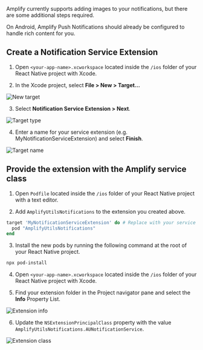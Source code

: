 Amplify currently supports adding images to your notifications, but there are some additional steps required.

<Callout>
  On Android, Amplify Push Notifications should already be configured to handle
  rich content for you.
</Callout>

## Create a Notification Service Extension

1. Open `<your-app-name>.xcworkspace` located inside the `/ios` folder of your React Native project with Xcode.

2. In the Xcode project, select **File > New > Target...**

![New target](/images/push-notifications/cross-platform-service-extension/01_new-target.png)

3. Select **Notification Service Extension > Next**.

![Target type](/images/push-notifications/cross-platform-service-extension/02_target-type.png)

4. Enter a name for your service extension (e.g. MyNotificationServiceExtension) and select **Finish**.

![Target name](/images/push-notifications/cross-platform-service-extension/03_target-name.png)

## Provide the extension with the Amplify service class

1. Open `Podfile` located inside the `/ios` folder of your React Native project with a text editor.

2. Add `AmplifyUtilsNotifications` to the extension you created above.

```ruby
target 'MyNotificationServiceExtension' do # Replace with your service extension
  pod "AmplifyUtilsNotifications"
end
```

3. Install the new pods by running the following command at the root of your React Native project.

```bash
npx pod-install
```

4. Open `<your-app-name>.xcworkspace` located inside the `/ios` folder of your React Native project with Xcode.

5. Find your extension folder in the Project navigator pane and select the **Info** Property List.

![Extension info](/images/push-notifications/cross-platform-service-extension/04_extension-info.png)

6. Update the `NSExtensionPrincipalClass` property with the value `AmplifyUtilsNotifications.AUNotificationService`.

![Extension class](/images/push-notifications/cross-platform-service-extension/05_extension-class.png)
